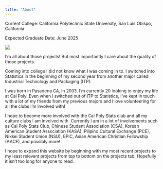 ```yaml
---
title: "About"
---
```


Current College: California Polytechnic State University, San Luis Obispo, California

Expected Graduate Date: June 2025

![](CalPolyLogo.png)

I'm all about those projects! But most importantly I care about the quality of those projects.

Coming into college I did not know what I was coming in to. I switched into Statistics in the beginning of my second year from another major called Industrial Technology and Packaging (ITP).

I was born in Pasadena CA, in 2003. I'm currently 20 looking to enjoy my life at Cal Poly. Even when I switched out of ITP to Statistics, I've kept in touch with a lot of my friends from my previous majors and I love volunteering for all the clubs I'm involved with!

I hope to become more involved with the Cal Poly Stats club and all my culture clubs I am involved with. Currently I am in a lot of involvements such as Cal Poly Stats Club, Chinese Student Association (CSA), Korean American Student Association (KASA), Pilipino Cultural Exchange (PCE), Nikkei Student Union (NSU), EPIC, Asian American Christian Fellowship (AACF), and possibly more!

I hope to expand this website by beginning with my most recent projects to my least relevant projects from top to bottom on the projects tab. Hopefully it isn't too long for anyone to read.
